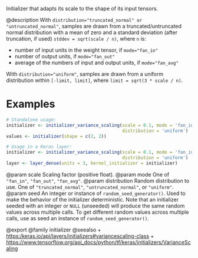 Initializer that adapts its scale to the shape of its input tensors.

@description
With `distribution="truncated_normal" or "untruncated_normal"`, samples are
drawn from a truncated/untruncated normal distribution with a mean of zero
and a standard deviation (after truncation, if used) `stddev = sqrt(scale /
n)`, where `n` is:

- number of input units in the weight tensor, if `mode="fan_in"`
- number of output units, if `mode="fan_out"`
- average of the numbers of input and output units, if `mode="fan_avg"`

With `distribution="uniform"`, samples are drawn from a uniform distribution
within `[-limit, limit]`, where `limit = sqrt(3 * scale / n)`.

# Examples
```r
# Standalone usage:
initializer <- initializer_variance_scaling(scale = 0.1, mode = 'fan_in',
                                            distribution = 'uniform')
values <- initializer(shape = c(2, 2))
```

```r
# Usage in a Keras layer:
initializer <- initializer_variance_scaling(scale = 0.1, mode = 'fan_in',
                                            distribution = 'uniform')
layer <- layer_dense(units = 3, kernel_initializer = initializer)
```

@param scale Scaling factor (positive float).
@param mode One of `"fan_in"`, `"fan_out"`, `"fan_avg"`.
@param distribution Random distribution to use.
    One of `"truncated_normal"`, `"untruncated_normal"`, or `"uniform"`.
@param seed An integer or instance of
    `random_seed_generator()`.
    Used to make the behavior of the initializer
    deterministic. Note that an initializer seeded with an integer
    or `NULL` (unseeded) will produce the same random values
    across multiple calls. To get different random values
    across multiple calls, use as seed an instance
    of `random_seed_generator()`.

@export
@family initializer
@seealso
+ <https:/keras.io/api/layers/initializers#variancescaling-class>
+ <https://www.tensorflow.org/api_docs/python/tf/keras/initializers/VarianceScaling>
